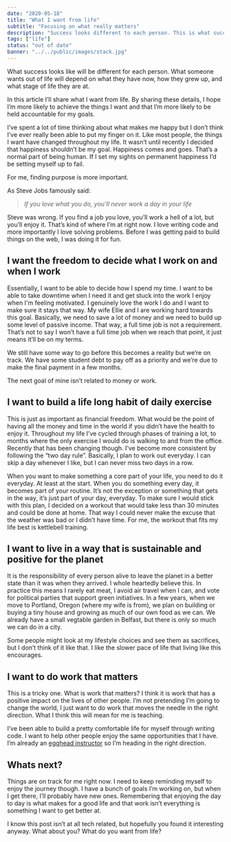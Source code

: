 ```yaml
---
date: "2020-05-18"
title: "What I want from life"
subtitle: "Focusing on what really matters"
description: "Success looks different to each person. This is what success looks like for me and what I want to get out of my time on earth."
tags: ["life"]
status: "out of date"
banner: "../../public/images/stack.jpg"
---
```


What success looks like will be different for each person. What someone wants out of life will depend on what they have now, how they grew up, and what stage of life they are at.

In this article I’ll share what I want from life. By sharing these details, I hope I’m more likely to achieve the things I want and that I’m more likely to be held accountable for my goals.

I’ve spent a lot of time thinking about what makes me happy but I don’t think I’ve ever really been able to put my finger on it. Like most people, the things I want have changed throughout my life. It wasn’t until recently I decided that happiness shouldn’t be my goal. Happiness comes and goes. That’s a normal part of being human. If I set my sights on permanent happiness I’d be setting myself up to fail.

For me, finding purpose is more important.

As Steve Jobs famously said:

> _If you love what you do, you’ll never work a day in your life_

Steve was wrong. If you find a job you love, you’ll work a hell of a lot, but you’ll enjoy it. That’s kind of where I’m at right now. I love writing code and more importantly I love solving problems. Before I was getting paid to build things on the web, I was doing it for fun.

## I want the freedom to decide what I work on and when I work

Essentially, I want to be able to decide how I spend my time. I want to be able to take downtime when I need it and get stuck into the work I enjoy when I'm feeling motivated. I genuinely love the work I do and I want to make sure it stays that way. My wife Ellie and I are working hard towards this goal. Basically, we need to save a lot of money and we need to build up some level of passive income. That way, a full time job is not a requirement. That’s not to say I won’t have a full time job when we reach that point, it just means it’ll be on my terms.

We still have some way to go before this becomes a reality but we’re on track. We have some student debt to pay off as a priority and we’re due to make the final payment in a few months.

The next goal of mine isn’t related to money or work.

## I want to build a life long habit of daily exercise

This is just as important as financial freedom. What would be the point of having all the money and time in the world if you didn’t have the health to enjoy it. Throughout my life I’ve cycled through phases of training a lot, to months where the only exercise I would do is walking to and from the office. Recently that has been changing though. I’ve become more consistent by following the “two day rule”. Basically, I plan to work out everyday. I can skip a day whenever I like, but I can never miss two days in a row.

When you want to make something a core part of your life, you need to do it everyday. At least at the start. When you do something every day, it becomes part of your routine. It’s not the exception or something that gets in the way, it’s just part of your day, everyday. To make sure I would stick with this plan, I decided on a workout that would take less than 30 minutes and could be done at home. That way I could never make the excuse that the weather was bad or I didn’t have time. For me, the workout that fits my life best is kettlebell training.

## I want to live in a way that is sustainable and positive for the planet

It is the responsibility of every person alive to leave the planet in a better state than it was when they arrived. I whole heartedly believe this. In practice this means I rarely eat meat, I avoid air travel when I can, and vote for political parties that support green initiatives. In a few years, when we move to Portland, Oregon (where my wife is from), we plan on building or buying a tiny house and growing as much of our own food as we can. We already have a small vegtable garden in Belfast, but there is only so much we can do in a city.

Some people might look at my lifestyle choices and see them as sacrifices, but I don’t think of it like that. I like the slower pace of life that living like this encourages.

## I want to do work that matters

This is a tricky one. What is work that matters? I think it is work that has a positive impact on the lives of other people. I’m not pretending I’m going to change the world, I just want to do work that moves the needle in the right direction. What I think this will mean for me is teaching.

I’ve been able to build a pretty comfortable life for myself through writing code. I want to help other people enjoy the same opportunities that I have. I’m already an [egghead instructor](https://egghead.io/instructors/paul-mcbride?af=auhexg) so I’m heading in the right direction.

## Whats next?

Things are on track for me right now. I need to keep reminding myself to enjoy the journey though. I have a bunch of goals I’m working on, but when I get there, I’ll probably have new ones. Remembering that enjoying the day to day is what makes for a good life and that work isn’t everything is something I want to get better at.

I know this post isn’t at all tech related, but hopefully you found it interesting anyway. What about you? What do you want from life?
